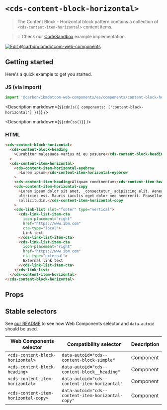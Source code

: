
# `<cds-content-block-horizontal>`

> The Content Block - Horizontal block pattern contains a collection of
> `<cds-content-item-horizontal>` content items.

> 💡 Check our
> [CodeSandbox](https://githubbox.com/carbon-design-system/carbon-for-ibm-dotcom/tree/main/packages/web-components/examples/codesandbox/components/content-block-horizontal)
> example implementation.

[![Edit @carbon/ibmdotcom-web-components](https://codesandbox.io/static/img/play-codesandbox.svg)](https://githubbox.com/carbon-design-system/carbon-for-ibm-dotcom/tree/main/packages/web-components/examples/codesandbox/components/content-block-horizontal)

## Getting started

Here's a quick example to get you started.

### JS (via import)

```javascript
import '@carbon/ibmdotcom-web-components/es/components/content-block-horizontal/index.js';
```

<Description
  markdown={`${cdnJs({ components: ['content-block-horizontal'] })}`}
/>

<Description markdown={`${cdnCss()}`} />

### HTML

```html
<cds-content-block-horizontal>
  <cds-content-block-heading
    >Curabitur malesuada varius mi eu posuere</cds-content-block-heading
  >
  <cds-content-item-horizontal>
    <cds-content-item-horizontal-eyebrow
      >Lorem ipsum</cds-content-item-horizontal-eyebrow
    >
    <cds-content-item-heading>Aliquam condimentum</cds-content-item-heading>
    <cds-content-item-horizontal-copy
      >Lorem ipsum dolor sit amet, _consectetur_ adipiscing elit. Aenean et
      ultricies est. Mauris iaculis eget dolor nec hendrerit. Phasellus at elit
      sollicitudin.</cds-content-item-horizontal-copy
    >
    <cds-link-list slot="footer" type="vertical">
      <cds-link-list-item-cta
        icon-placement="right"
        href="https://www.ibm.com"
        cta-type="local">
        Link text
      </cds-link-list-item-cta>
      <cds-link-list-item-cta
        icon-placement="right"
        href="https://www.ibm.com"
        cta-type="external">
        External link text
      </cds-link-list-item-cta>
    </cds-link-list>
  </cds-content-item-horizontal>
</cds-content-block-horizontal>
```

## Props

<Props of="cds-content-block-horizontal" />

<Description markdown={markdownContents} />

## Stable selectors

See
[our README](https://github.com/carbon-design-system/carbon-for-ibm-dotcom/tree/main/packages/web-components#stable-selectors-for-analytics-and-integratione2e-testing-in-web-components)
to see how Web Components selector and `data-autoid` should be used.

| Web Components selector              | Compatibility selector                            | Description |
| ------------------------------------ | ------------------------------------------------- | ----------- |
| `<cds-content-block-horizontal>`     | `data-autoid="cds--content-block-simple"`         | Component   |
| `<cds-content-block-heading>`        | `data-autoid="cds--content-block__heading"`       | Component   |
| `<cds-content-item-horizontal>`      | `data-autoid="cds--content-item-horizontal"`      | Component   |
| `<cds-content-item-horizontal-copy>` | `data-autoid="cds--content-item-horizontal-copy"` | Component   |

<Description markdown={contributing} />
